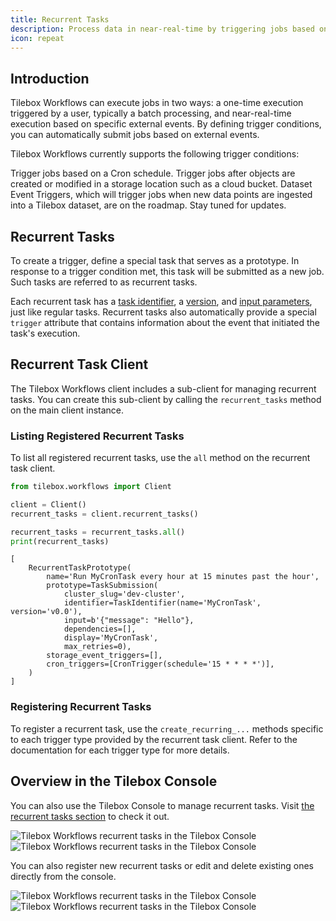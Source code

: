 ```yaml
---
title: Recurrent Tasks
description: Process data in near-real-time by triggering jobs based on external events
icon: repeat
---
```


## Introduction

Tilebox Workflows can execute jobs in two ways: a one-time execution triggered by a user, typically a batch processing, and near-real-time execution based on specific external events. By defining trigger conditions, you can automatically submit jobs based on external events.

Tilebox Workflows currently supports the following trigger conditions:

<CardGroup cols={1}>
    <Card title="Cron Triggers" icon="clock" href="/workflows/near-real-time/cron" horizontal>
        Trigger jobs based on a Cron schedule.
    </Card>
    <Card title="Storage Event Triggers" icon="right-to-line" href="/workflows/near-real-time/storage-events" horizontal>
        Trigger jobs after objects are created or modified in a storage location such as a cloud bucket.
    </Card>
</CardGroup>

<Info>
    Dataset Event Triggers, which will trigger jobs when new data points are ingested into a Tilebox dataset, are on the roadmap. Stay tuned for updates.
</Info>

## Recurrent Tasks

To create a trigger, define a special task that serves as a prototype. In response to a trigger condition met, this task will be submitted as a new job. Such tasks are referred to as recurrent tasks.

Each recurrent task has a [task identifier](/workflows/concepts/tasks#task-identifiers), a [version](/workflows/concepts/tasks#semantic-versioning), and [input parameters](/workflows/concepts/tasks#input-parameters), just like regular tasks.
Recurrent tasks also automatically provide a special `trigger` attribute that contains information about the event that initiated the task's execution.

## Recurrent Task Client

The Tilebox Workflows client includes a sub-client for managing recurrent tasks. You can create this sub-client by calling the `recurrent_tasks` method on the main client instance.

### Listing Registered Recurrent Tasks

To list all registered recurrent tasks, use the `all` method on the recurrent task client.

```python Python
from tilebox.workflows import Client

client = Client()
recurrent_tasks = client.recurrent_tasks()

recurrent_tasks = recurrent_tasks.all()
print(recurrent_tasks)
```

```plaintext Output
[
    RecurrentTaskPrototype(
        name='Run MyCronTask every hour at 15 minutes past the hour',
        prototype=TaskSubmission(
            cluster_slug='dev-cluster',
            identifier=TaskIdentifier(name='MyCronTask', version='v0.0'),
            input=b'{"message": "Hello"},
            dependencies=[],
            display='MyCronTask',
            max_retries=0), 
        storage_event_triggers=[],
        cron_triggers=[CronTrigger(schedule='15 * * * *')],
    )
]
```

### Registering Recurrent Tasks

To register a recurrent task, use the `create_recurring_...` methods specific to each trigger type provided by the recurrent task client. Refer to the documentation for each trigger type for more details.

<CardGroup>
    <Card title="Cron Triggers" icon="clock" href="/workflows/near-real-time/cron" horizontal />
    <Card title="Storage Event Triggers" icon="right-to-line" href="/workflows/near-real-time/storage-events" horizontal />
</CardGroup>

## Overview in the Tilebox Console

You can also use the Tilebox Console to manage recurrent tasks. Visit [the recurrent tasks section](https://console.tilebox.com/workflows/recurrent-tasks) to check it out.

<Frame>
  <img src="/assets/workflows/recurrent-tasks/recurrent-tasks-light.png" alt="Tilebox Workflows recurrent tasks in the Tilebox Console" className="dark:hidden" />
  <img src="/assets/workflows/recurrent-tasks/recurrent-tasks-dark.png" alt="Tilebox Workflows recurrent tasks in the Tilebox Console" className="hidden dark:block" />
</Frame>

You can also register new recurrent tasks or edit and delete existing ones directly from the console.

<Frame>
  <img src="/assets/workflows/recurrent-tasks/recurrent-task-edit-light.png" alt="Tilebox Workflows recurrent tasks in the Tilebox Console" className="dark:hidden" />
  <img src="/assets/workflows/recurrent-tasks/recurrent-task-edit-dark.png" alt="Tilebox Workflows recurrent tasks in the Tilebox Console" className="hidden dark:block" />
</Frame>
